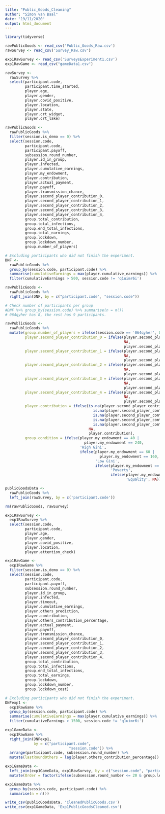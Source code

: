 ```yaml
---
title: "Public_Goods_Cleaning"
author: "Simon van Baal"
date: "19/11/2020"
output: html_document
---
```


```r
library(tidyverse)

```

```r
rawPublicGoods <- read_csv('Public_Goods_Raw.csv')
rawSurvey <- read_csv('Survey_Raw.csv')

exp1RawSurvey <- read_csv('SurveysExperiment1.csv')
exp1RawGame <- read_csv("gameData1.csv")


```

```r

rawSurvey <- 
  rawSurvey %>%
  select(participant.code,
         participant.time_started,
         player.age,
         player.gender,
         player.covid_positive,
         player.location,
         player.state,
         player.crt_widget,
         player.crt_lake)

rawPublicGoods <- 
  rawPublicGoods %>%
  filter(session.is_demo == 0) %>%
  select(session.code,
         participant.code,
         participant.payoff,
         subsession.round_number,
         player.id_in_group,
         player.infected,
         player.cumulative_earnings,
         player.my_endowment,
         player.contribution,
         player.actual_payment,
         player.payoff,
         player.transmission_chance,
         player.second_player_contribution_0,
         player.second_player_contribution_1,
         player.second_player_contribution_2,
         player.second_player_contribution_3,
         player.second_player_contribution_4,
         group.total_contribution,
         group.total_infections,
         group.end_total_infections,
         group.total_earnings,
         group.lockdown,
         group.lockdown_number,
         group.number_of_players)

# Excluding participants who did not finish the experiment.
DNF <- 
  rawPublicGoods %>%
  group_by(session.code, participant.code) %>%
  summarise(cumulativeEarnings = max(player.cumulative_earnings)) %>%
  filter(cumulativeEarnings > 500, session.code != 'q1uimr6i')

rawPublicGoods <- 
  rawPublicGoods %>% 
  right_join(DNF, by = c("participant.code", "session.code"))

# Check number of participants per group
#DNF %>% group_by(session.code) %>% summarise(n = n())
# 064qyher has 8, the rest has 9 participants.

rawPublicGoods <- 
  rawPublicGoods %>%
  mutate(group.number_of_players = ifelse(session.code == '064qyher', 8, 9),
         player.second_player_contribution_0 = ifelse(player.second_player_contribution_0 == 5, 
                                                      NA,
                                                      player.second_player_contribution_0),
         player.second_player_contribution_1 = ifelse(player.second_player_contribution_1 == 5, 
                                                      NA,
                                                      player.second_player_contribution_1),
         player.second_player_contribution_2 = ifelse(player.second_player_contribution_2 == 5, 
                                                      NA,
                                                      player.second_player_contribution_2),
         player.second_player_contribution_3 = ifelse(player.second_player_contribution_3 == 5, 
                                                      NA,
                                                      player.second_player_contribution_3),
         player.second_player_contribution_4 = ifelse(player.second_player_contribution_4 == 5, 
                                                      NA,
                                                      player.second_player_contribution_4),
         player.contribution = ifelse(is.na(player.second_player_contribution_0) &
                                        is.na(player.second_player_contribution_1) &
                                        is.na(player.second_player_contribution_2) &
                                        is.na(player.second_player_contribution_3) &
                                        is.na(player.second_player_contribution_4), 
                                      NA,
                                      player.contribution),
         group.condition = ifelse(player.my_endowment == 40 |
                                    player.my_endowment == 240, 
                                  'High Gini',
                                  ifelse(player.my_endowment == 60 |
                                           player.my_endowment == 160,
                                         'Low Gini',
                                         ifelse(player.my_endowment == 50, 
                                                'Poverty',
                                                ifelse(player.my_endowment == 100, 
                                                       'Equality', NA)))))

publicGoodsData <-
  rawPublicGoods %>%
  left_join(rawSurvey, by = c('participant.code'))

rm(rawPublicGoods, rawSurvey)

```

```r
exp1RawSurvey <- 
  exp1RawSurvey %>%
  select(session.code,
         participant.code,
         player.age,
         player.gender,
         player.covid_positive,
         player.location,
         player.attention_check)

exp1RawGame <- 
  exp1RawGame %>%
  filter(session.is_demo == 0) %>%
  select(session.code,
         participant.code,
         participant.payoff,
         subsession.round_number,
         player.id_in_group,
         player.infected,
         player.timeout,
         player.cumulative_earnings,
         player.others_prediction,
         player.contribution,
         player.others_contribution_percentage,
         player.actual_payment,
         player.payoff,
         player.transmission_chance,
         player.second_player_contribution_0,
         player.second_player_contribution_1,
         player.second_player_contribution_2,
         player.second_player_contribution_3,
         player.second_player_contribution_4,
         group.total_contribution,
         group.total_infections,
         group.end_total_infections,
         group.total_earnings,
         group.lockdown,
         group.lockdown_number,
         group.lockdown_cost)

# Excluding participants who did not finish the experiment.
DNFexp1 <- 
  exp1RawGame %>%
  group_by(session.code, participant.code) %>%
  summarise(cumulativeEarnings = max(player.cumulative_earnings)) %>%
  filter(cumulativeEarnings > 1500, session.code != 'q1uimr6i')

exp1GameData <- 
  exp1RawGame %>% 
  right_join(DNFexp1, 
             by = c("participant.code", 
                             "session.code")) %>%
  arrange(participant.code, subsession.round_number) %>%
  mutate(lastRoundOthers = lag(player.others_contribution_percentage))

exp1GameData <- 
  left_join(exp1GameData, exp1RawSurvey, by = c("session.code", "participant.code")) %>%
  mutate(Order = factor(ifelse(subsession.round_number <= 20 & group.lockdown_cost == 60 | subsession.round_number > 20 & group.lockdown_cost == 90, "Low Cost First", "High Cost First")))

exp1GameData %>%
  group_by(session.code, participant.code) %>%
  summarise(n = n())

```

```r

write_csv(publicGoodsData, 'CleanedPublicGoods.csv')
write_csv(exp1GameData, 'Exp1PublicGoodsCleaned.csv')


```